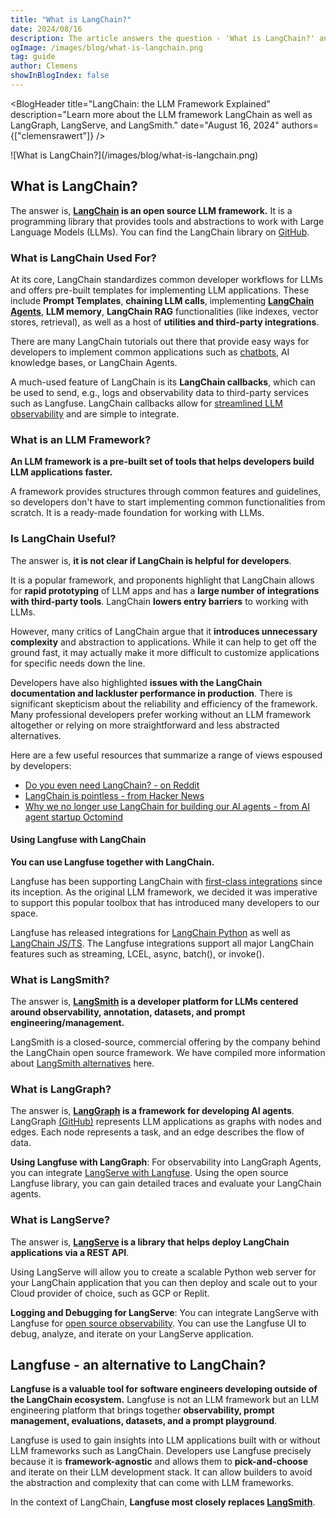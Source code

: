 ```yaml
---
title: "What is LangChain?"
date: 2024/08/16
description: The article answers the question - 'What is LangChain?' and provides insight into the advantages and disadvantages of using LangChain to build LLM applications. It also touches on LangServe, LangGraph, and LangSmith.
ogImage: /images/blog/what-is-langchain.png
tag: guide
author: Clemens
showInBlogIndex: false
---
```



<BlogHeader
  title="LangChain: the LLM Framework Explained"
  description="Learn more about the LLM framework LangChain as well as LangGraph, LangServe, and LangSmith."
  date="August 16, 2024"
  authors={["clemensrawert"]}
/>

<Frame border fullWidth>
  ![What is LangChain?](/images/blog/what-is-langchain.png)
</Frame>

## What is LangChain?

The answer is, **[LangChain](https://langchain.com) is an open source LLM framework.** It is a programming library that provides tools and abstractions to work with Large Language Models (LLMs). You can find the LangChain library on [GitHub](https://github.com/langchain-ai/langchain).

### What is LangChain Used For?

At its core, LangChain standardizes common developer workflows for LLMs and offers pre-built templates for implementing LLM applications. These include **Prompt Templates**, **chaining LLM calls**, implementing [**LangChain Agents**](https://python.langchain.com/v0.1/docs/modules/agents/), **LLM memory**, **LangChain RAG** functionalities (like indexes, vector stores, retrieval), as well as a host of **utilities and third-party integrations**.

There are many LangChain tutorials out there that provide easy ways for developers to implement common applications such as [chatbots](/blog/qa-chatbot-for-langfuse-docs), AI knowledge bases, or LangChain Agents.

A much-used feature of LangChain is its **LangChain callbacks**, which can be used to send, e.g., logs and observability data to third-party services such as Langfuse. LangChain callbacks allow for [streamlined LLM observability](/docs/integrations/langchain/tracing) and are simple to integrate.

### What is an LLM Framework?

**An LLM framework is a pre-built set of tools that helps developers build LLM applications faster.**

A framework provides structures through common features and guidelines, so developers don't have to start implementing common functionalities from scratch. It is a ready-made foundation for working with LLMs.

### Is LangChain Useful?

The answer is, **it is not clear if LangChain is helpful for developers**.

It is a popular framework, and proponents highlight that LangChain allows for **rapid prototyping** of LLM apps and has a **large number of integrations with third-party tools**. LangChain **lowers entry barriers** to working with LLMs.

However, many critics of LangChain argue that it **introduces unnecessary complexity** and abstraction to applications. While it can help to get off the ground fast, it may actually make it more difficult to customize applications for specific needs down the line.

Developers have also highlighted **issues with the LangChain documentation and lackluster performance in production**. There is significant skepticism about the reliability and efficiency of the framework. Many professional developers prefer working without an LLM framework altogether or relying on more straightforward and less abstracted alternatives.

Here are a few useful resources that summarize a range of views espoused by developers:

- [Do you even need LangChain? - on Reddit](https://www.reddit.com/r/LangChain/comments/1cu6wjg/do_you_even_need_langchain/)
- [LangChain is pointless - from Hacker News](https://news.ycombinator.com/item?id=36645575)
- [Why we no longer use LangChain for building our AI agents - from AI agent startup Octomind](https://www.octomind.dev/blog/why-we-no-longer-use-langchain-for-building-our-ai-agents)

#### Using Langfuse with LangChain

**You can use Langfuse together with LangChain.**

Langfuse has been supporting LangChain with [first-class integrations](/docs/integrations/langchain/tracing) since its inception. As the original LLM framework, we decided it was imperative to support this popular toolbox that has introduced many developers to our space.

Langfuse has released integrations for [LangChain Python](/docs/integrations/langchain/example-python) as well as [LangChain JS/TS](/docs/integrations/langchain/example-javascript). The Langfuse integrations support all major LangChain features such as streaming, LCEL, async, batch(), or invoke().

### What is LangSmith?

The answer is, **[LangSmith](https://www.langchain.com/langsmith) is a developer platform for LLMs centered around observability, annotation, datasets, and prompt engineering/management.**

LangSmith is a closed-source, commercial offering by the company behind the LangChain open source framework. We have compiled more information about [LangSmith alternatives](/faq/all/langsmith-alternative) here.

### What is LangGraph?

The answer is, **[LangGraph](https://www.langchain.com/langgraph) is a framework for developing AI agents**. LangGraph [(GitHub)](https://github.com/langchain-ai/langgraph) represents LLM applications as graphs with nodes and edges. Each node represents a task, and an edge describes the flow of data.

**Using Langfuse with LangGraph**: For observability into LangGraph Agents, you can integrate [LangServe with Langfuse](/docs/integrations/langchain/example-python-langgraph). Using the open source Langfuse library, you can gain detailed traces and evaluate your LangChain agents.

### What is LangServe?

The answer is, **[LangServe](https://python.langchain.com/v0.2/docs/langserve/) is a library that helps deploy LangChain applications via a REST API**.

Using LangServe will allow you to create a scalable Python web server for your LangChain application that you can then deploy and scale out to your Cloud provider of choice, such as GCP or Replit.

**Logging and Debugging for LangServe**: You can integrate LangServe with Langfuse for [open source observability](/docs/integrations/langchain/example-python-langserve). You can use the Langfuse UI to debug, analyze, and iterate on your LangServe application.

## Langfuse - an alternative to LangChain?

**Langfuse is a valuable tool for software engineers developing outside of the LangChain ecosystem.** Langfuse is not an LLM framework but an LLM engineering platform that brings together **observability, prompt management, evaluations, datasets, and a prompt playground**.

Langfuse is used to gain insights into LLM applications built with or without LLM frameworks such as LangChain. Developers use Langfuse precisely because it is **framework-agnostic** and allows them to **pick-and-choose** and iterate on their LLM development stack. It can allow builders to avoid the abstraction and complexity that can come with LLM frameworks.

In the context of LangChain, **Langfuse most closely replaces [LangSmith](/faq/all/langsmith-alternative)**.
